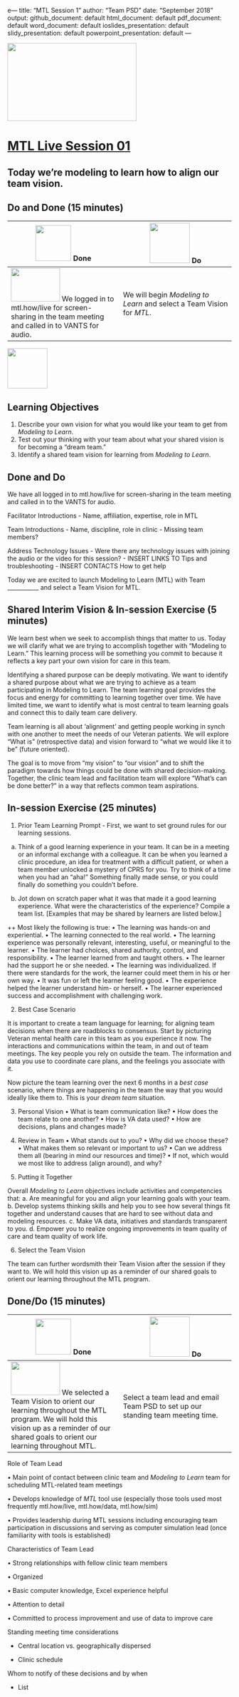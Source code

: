 e---
title: "MTL Session 1"
author: "Team PSD"
date: "September 2018"
output: 
  github_document: default
  html_document: default
  pdf_document: default
  word_document: default
  ioslides_presentation: default
  slidy_presentation: default
  powerpoint_presentation: default
---

<img src = "https://github.com/lzim/teampsd/blob/master/resources/logos/mtl_live_sq_sm.png"
     height = "175" width = "290">  

# [MTL Live Session 01](https://github.com/lzim/teampsd/blob/master/mtl_facilitate_workgroup/mtl_live_guide/mtl_live_session01_see.Rmd "MTL Live Session 01")

## Today we're modeling to learn how to align our team vision.

## Do and Done (15 minutes)
<!-- Do/Done Tables -->
| <img src = "https://raw.githubusercontent.com/lzim/teampsd/hexagon_icons/np_hexagon-check-mark_309690_003F72.png" height = "80" width = "80"> **Done** | <img src = "https://raw.githubusercontent.com/lzim/teampsd/hexagon_icons/np_synchronize_778914_003F72.png" height = "90" width = "90"> **Do** |
| --- | --- | 
|[<img src = "https://raw.githubusercontent.com/lzim/teampsd/master/resources/logos/mtl_how_live_sm.png" height = "75" width = "110">](http://mtl.how/live) We logged in to mtl.how/live for screen-sharing in the team meeting and called in to VANTS for audio. | We will begin _Modeling to Learn_ and select a Team Vision for _MTL_. | 

<!-- Learning Objectives Icon --> 
<img src = "https://github.com/lzim/teampsd/blob/master/resources/icons/we_decided_learning_objectives.png" height = "90" width = "90" style ="display: inline-block"/> 

## Learning Objectives

1. Describe your own vision for what you would like your team to get from *Modeling to Learn*.
2. Test out your thinking with your team about what your shared vision is for becoming a "dream team."
3. Identify a shared team vision for learning from *Modeling to Learn*.

## Done and Do

We have all logged in to mtl.how/live for screen-sharing in the team meeting and called in to the VANTS for audio.

Facilitator Introductions
- Name, affiliation, expertise, role in MTL

Team Introductions
- Name, discipline, role in clinic
- Missing team members?

Address Technology Issues
- Were there any technology issues with joining the audio or the video for this session?
- INSERT LINKS TO Tips and troubleshooting
- INSERT CONTACTS How to get help

Today we are excited to launch Modeling to Learn (MTL) with Team ___________ and select a Team Vision for MTL.

## Shared Interim Vision & In-session Exercise (5 minutes)

We learn best when we seek to accomplish things that matter to us. Today we will clarify what we are trying to accomplish together with “Modeling to Learn.” This learning process will be something you commit to because it reflects a key part your own vision for care in this team.

Identifying a shared purpose can be deeply motivating. We want to identify a shared purpose about what we are trying to achieve as a team participating in Modeling to Learn. The team learning goal provides the focus and energy for committing to learning together over time. We have limited time, we want to identify what is most central to team learning goals and connect this to daily team care delivery.

Team learning is all about ‘alignment’ and getting people working in synch with one another to meet the needs of our Veteran patients. We will explore “What is” (retrospective data) and vision forward to “what we would like it to be” (future oriented). 

The goal is to move from “my vision” to “our vision” and to shift the paradigm towards how things could be done with shared decision-making. Together, the clinic team lead and facilitation team will explore “What’s can be done better?” in a way that reflects common team aspirations.

## In-session Exercise (25 minutes)

1.	Prior Team Learning Prompt - First, we want to set ground rules for our learning sessions.

a.	Think of a good learning experience in your team. It can be in a meeting or an informal exchange with a colleague. It can be when you learned a clinic procedure, an idea for treatment with a difficult patient, or when a team member unlocked a mystery of CPRS for you. Try to think of a time when you had an “aha!” Something finally made sense, or you could finally do something you couldn’t before.

b.	Jot down on scratch paper what it was that made it a good learning experience. What were the characteristics of the experience? Compile a team list.
	[Examples that may be shared by learners are listed below.]

++ Most likely the following is true:
  • The learning was hands-on and experiential. 
  • The learning connected to the real world. 
  • The learning experience was personally relevant, interesting, useful, or meaningful to the learner. 
  • The learner had choices, shared authority, control, and responsibility. 
  • The learner learned from and taught others. 
  • The learner had the support he or she needed. 
  • The learning was individualized. If there were standards for the work, the learner could meet them in his or her own way. 
  • It was fun or left the learner feeling good. 
  • The experience helped the learner understand him- or herself. 
  • The learner experienced success and accomplishment with challenging work.

2.	Best Case Scenario

It is important to create a team language for learning; for aligning team decisions when there are roadblocks to consensus.
Start by picturing Veteran mental health care in this team as you experience it now. The interactions and communications within the team, in and out of team meetings. The key people you rely on outside the team. The information and data you use to coordinate care plans, and the feelings you associate with it.

Now picture the team learning over the next 6 months in a *best case* scenario, where things are happening in the team the way that you would ideally like them to. This is your *dream team* situation.

3.	Personal Vision
  • What is team communication like?
  • How does the team relate to one another?
  • How is VA data used?
  • How are decisions, plans and changes made?
  
4.	Review in Team
  • What stands out to you?
  • Why did we choose these?
  • What makes them so relevant or important to us?
  • Can we address them all (bearing in mind our resources and time)?
  • If not, which would we most like to address (align around), and why?

5.	Putting it Together

Overall *Modeling to Learn* objectives include activities and competencies that:
a. Are meaningful for you and align your learning goals with your team.
b. Develop systems thinking skills and help you to see how several things fit together and understand causes that are hard to see without data and modeling resources.
c. Make VA data, initiatives and standards transparent to you.
d. Empower you to realize ongoing improvements in team quality of care and team quality of work life.

6.	Select the Team Vision

The team can further wordsmith their Team Vision after the session if they want to. We will hold this vision up as a reminder of our shared goals to orient our learning throughout the MTL program.

## Done/Do (15 minutes)
<!-- Do/Done Tables -->
| <img src = "https://raw.githubusercontent.com/lzim/teampsd/hexagon_icons/np_hexagon-check-mark_309690_003F72.png" height = "80" width = "80"> **Done** | <img src = "https://raw.githubusercontent.com/lzim/teampsd/hexagon_icons/np_synchronize_778914_003F72.png" height = "90" width = "90"> **Do** |
| --- | --- | 
|[<img src = "https://raw.githubusercontent.com/lzim/teampsd/master/resources/logos/mtl_how_live_sm.png" height = "75" width = "110">](http://mtl.how/live) We selected a Team Vision to orient our learning throughout the MTL program. We will hold this vision up as a reminder of our shared goals to orient our learning throughout MTL. | Select a team lead and email Team PSD to set up our standing team meeting time. | 

Role of Team Lead

  • Main point of contact between clinic team and *Modeling to Learn* team for scheduling MTL-related team meetings
  
  • Develops knowledge of *MTL* tool use (especially those tools used most frequently mtl.how/live, mtl.how/data, mtl.how/sim) 
  
  • Provides leadership during MTL sessions including encouraging team participation in discussions and serving as computer simulation lead (once familiarity with tools is established)

Characteristics of Team Lead

•	Strong relationships with fellow clinic team members

•	Organized 

•	Basic computer knowledge, Excel experience helpful

•	Attention to detail

•	Committed to process improvement and use of data to improve care

Standing meeting time considerations

-	Central location vs. geographically dispersed

-	Clinic schedule

Whom to notify of these decisions and by when

-	List 
